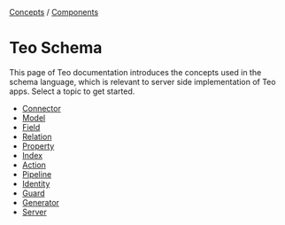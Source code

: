 <div className="breadcrumbs">
  <span className="breadcrumb">
    <a href="/docs/concepts">Concepts</a>
  </span>
  <span> / </span>
  <span className="breadcrumb">
    <a href="/docs/concepts/components">Components</a>
  </span>
</div>

# Teo Schema

This page of Teo documentation introduces the concepts used in the schema
language, which is relevant to server side implementation of Teo apps. Select
a topic to get started.

- [Connector](/docs/concepts/components/teo-schema/connector)
- [Model](/docs/concepts/components/teo-schema/model)
- [Field](/docs/concepts/components/teo-schema/field)
- [Relation](/docs/concepts/components/teo-schema/relation)
- [Property](/docs/concepts/components/teo-schema/property)
- [Index](/docs/concepts/components/teo-schema/index-concept)
- [Action](/docs/concepts/components/teo-schema/action)
- [Pipeline](/docs/concepts/components/teo-schema/pipeline)
- [Identity](/docs/concepts/components/teo-schema/identity)
- [Guard](/docs/concepts/components/teo-schema/guard)
- [Generator](/docs/concepts/components/teo-schema/generator)
- [Server](/docs/concepts/components/teo-schema/server)
